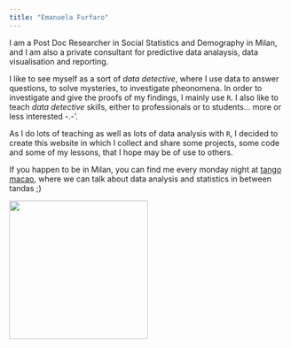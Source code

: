 ```yaml
---
title: "Emanuela Furfaro"
---
```


<div class = "row">
<div class = "col-md-8">
I am a Post Doc Researcher in Social Statistics and Demography in Milan, and I am also a private consultant for predictive data analaysis, data visualisation and reporting. 

I like to see myself as a sort of _data detective_, where I use data to answer questions, to solve mysteries, to investigate pheonomena. In order to investigate and give the proofs of my findings, I mainly use `R`. I also like to teach _data detective_ skills, either to professionals or to students... more or less interested -.-'.

As I do lots of teaching as well as lots of data analysis with `R`, I decided to create this website in which I collect and share some projects, some code and some of my lessons, that I hope may be of use to others.

If you happen to be in Milan, you can find me every monday night at [tango macao](http://www.macaomilano.org/spip.php?rubrique22), where we can talk about data analysis and statistics in between tandas ;) 

</div>


![](ema-mountain.jpeg){width=250px}

</div>
</div>
